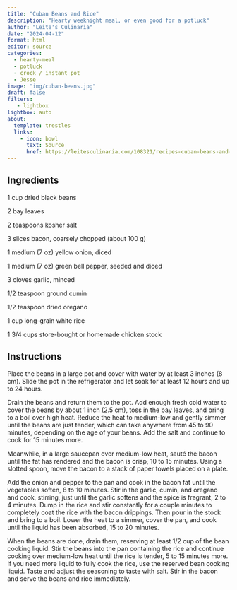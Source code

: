 ```yaml
---
title: "Cuban Beans and Rice"
description: "Hearty weeknight meal, or even good for a potluck"
author: "Leite's Culinaria"
date: "2024-04-12"
format: html
editor: source
categories:
  - hearty-meal
  - potluck
  - crock / instant pot
  - Jesse
image: "img/cuban-beans.jpg"
draft: false
filters:
   - lightbox
lightbox: auto
about:
  template: trestles
  links:
    - icon: bowl
      text: Source
      href: https://leitesculinaria.com/108321/recipes-cuban-beans-and-rice.html
---
```


## Ingredients

1 cup dried black beans

2  bay leaves

2 teaspoons kosher salt

3 slices bacon, coarsely chopped (about 100 g)

1 medium (7 oz) yellow onion, diced

1 medium (7 oz) green bell pepper, seeded and diced

3 cloves garlic, minced

1/2 teaspoon ground cumin

1/2 teaspoon dried oregano

1 cup long-grain white rice

1 3/4 cups store-bought or homemade chicken stock

## Instructions

Place the beans in a large pot and cover with water by at least 3 inches (8 cm). Slide the pot in the refrigerator and let soak for at least 12 hours and up to 24 hours.

Drain the beans and return them to the pot. Add enough fresh cold water to cover the beans by about 1 inch (2.5 cm), toss in the bay leaves, and bring to a boil over high heat. Reduce the heat to medium-low and gently simmer until the beans are just tender, which can take anywhere from 45 to 90 minutes, depending on the age of your beans. Add the salt and continue to cook for 15 minutes more.

Meanwhile, in a large saucepan over medium-low heat, sauté the bacon until the fat has rendered and the bacon is crisp, 10 to 15 minutes. Using a slotted spoon, move the bacon to a stack of paper towels placed on a plate.

Add the onion and pepper to the pan and cook in the bacon fat until the vegetables soften, 8 to 10 minutes. Stir in the garlic, cumin, and oregano and cook, stirring, just until the garlic softens and the spice is fragrant, 2 to 4 minutes. Dump in the rice and stir constantly for a couple minutes to completely coat the rice with the bacon drippings. Then pour in the stock and bring to a boil. Lower the heat to a simmer, cover the pan, and cook until the liquid has been absorbed, 15 to 20 minutes.

When the beans are done, drain them, reserving at least 1/2 cup of the bean cooking liquid. Stir the beans into the pan containing the rice and continue cooking over medium-low heat until the rice is tender, 5 to 15 minutes more. If you need more liquid to fully cook the rice, use the reserved bean cooking liquid. Taste and adjust the seasoning to taste with salt. Stir in the bacon and serve the beans and rice immediately.
